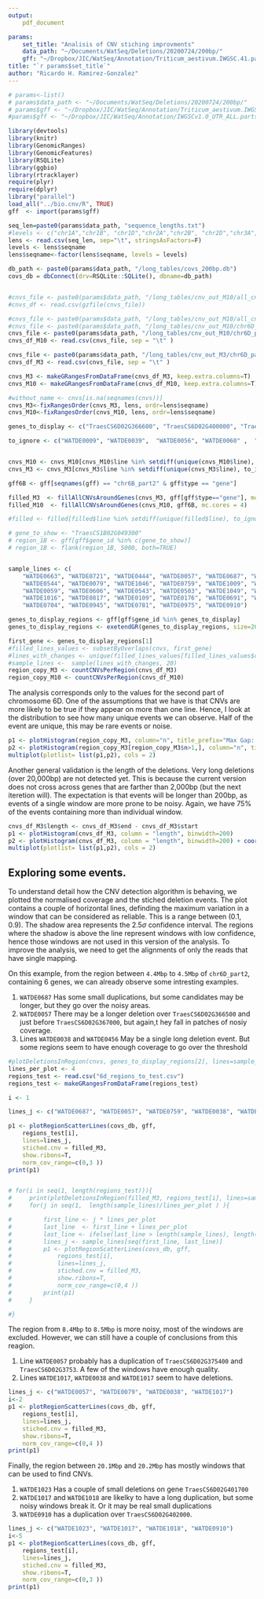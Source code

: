 ```yaml
---
output: 
    pdf_document

params: 
    set_title: "Analisis of CNV stiching improvments"
    data_path: "~/Documents/WatSeq/Deletions/20200724/200bp/"
    gff: "~/Dropbox/JIC/WatSeq/Annotation/Triticum_aestivum.IWGSC.41.parts.tidy.gff3.gz"
title: "`r params$set_title`"
author: "Ricardo H. Ramirez-Gonzalez"
---
```


```r

# params<-list()
# params$data_path <- "~/Documents/WatSeq/Deletions/20200724/200bp/"
# params$gff <- "~/Dropbox/JIC/WatSeq/Annotation/Triticum_aestivum.IWGSC.41.parts.tidy.gff3.gz"
#params$gff <- "~/Dropbox/JIC/WatSeq/Annotation/IWGSCv1.0_UTR_ALL.parts.tidy.gff3.gz"

library(devtools)
library(knitr)
library(GenomicRanges)
library(GenomicFeatures)
library(RSQLite)
library(ggbio)
library(rtracklayer)
require(plyr)
require(dplyr)
library("parallel")
load_all("../bio.cnv/R", TRUE)
gff  <- import(params$gff)

seq_len=paste0(params$data_path, "sequence_lengths.txt")
#levels <- c("chr1A","chr1B", "chr1D","chr2A","chr2B", "chr2D","chr3A","chr3B", "chr3D","chr4A","chr4B", "chr4D","chr5A","chr5B", "chr5D","chr6A","chr6B", "chr6D","chr7A","chr7B", "chr7D","chrUn")
lens <- read.csv(seq_len, sep="\t", stringsAsFactors=F)
levels <- lens$seqname
lens$seqname<-factor(lens$seqname, levels = levels)

db_path <- paste0(params$data_path, "/long_tables/covs_200bp.db")
covs_db = dbConnect(drv=RSQLite::SQLite(), dbname=db_path)


#cnvs_file <- paste0(params$data_path, "/long_tables/cnv_out_M10/all_cnv.csv.gz") 
#cnvs_df <- read.csv(gzfile(cnvs_file))

#cnvs_file <- paste0(params$data_path, "/long_tables/cnv_out_M10/all_cnv.csv") 
#cnvs_file <- paste0(params$data_path, "/long_tables/cnv_out_M10/chr6D_part2.cnv.for.db.tsv") 
cnvs_file <- paste0(params$data_path, "/long_tables/cnv_out_M10/chr6D_part2.cnv.for.db.tsv") 
cnvs_df_M10 <- read.csv(cnvs_file, sep = "\t" )

cnvs_file <- paste0(params$data_path, "/long_tables/cnv_out_M3/chr6D_part2.cnv.for.db.tsv") 
cnvs_df_M3 <- read.csv(cnvs_file, sep = "\t" )

cnvs_M3 <- makeGRangesFromDataFrame(cnvs_df_M3, keep.extra.columns=T)
cnvs_M10 <- makeGRangesFromDataFrame(cnvs_df_M10, keep.extra.columns=T)

#without_name <- cnvs[is.na(seqnames(cnvs))]
cnvs_M3<-fixRangesOrder(cnvs_M3, lens, ordr=lens$seqname)
cnvs_M10<-fixRangesOrder(cnvs_M10, lens, ordr=lens$seqname)

genes_to_display <- c("TraesCS6D02G366600", "TraesCS6D02G400000", "TraesCS6D02G375500", "TraesCS6D02G395100", "TraesCS6D02G401400")

to_ignore <- c("WATDE0009", "WATDE0039",  "WATDE0056", "WATDE0060" ,  "WATDE0090")


cnvs_M10 <- cnvs_M10[cnvs_M10$line %in% setdiff(unique(cnvs_M10$line), to_ignore) ]
cnvs_M3 <- cnvs_M3[cnvs_M3$line %in% setdiff(unique(cnvs_M3$line), to_ignore) ]

gff6B <- gff[seqnames(gff) == "chr6B_part2" & gff$type == "gene"]

filled_M3  <- fillAllCNVsAroundGenes(cnvs_M3, gff[gff$type=="gene"], mc.cores = 4)
filled_M10  <- fillAllCNVsAroundGenes(cnvs_M10, gff6B, mc.cores = 4)

#filled <- filled[filled$line %in% setdiff(unique(filled$line), to_ignore) ]

# gene_to_show <- "TraesCS1B02G049300"
# region_1B <- gff[gff$gene_id %in% c(gene_to_show)] 
# region_1B <- flank(region_1B, 5000, both=TRUE)


sample_lines <- c(
    "WATDE0663", "WATDE0721", "WATDE0444", "WATDE0057", "WATDE0687", "WATDE0632", "WATDE1023", 
    "WATDE0544", "WATDE0079", "WATDE1046", "WATDE0759", "WATDE1009", "WATDE0944", "WATDE0038", "WATDE1017", "WATDE0926",
    "WATDE0059", "WATDE0606", "WATDE0543", "WATDE0503", "WATDE1049", "WATDE0638", "WATDE0730", "WATDE0941", "WATDE1032", 
    "WATDE1016", "WATDE0817", "WATDE0109", "WATDE0176", "WATDE0691", "WATDE0456", "WATDE0453", "WATDE1018", "WATDE0561", 
    "WATDE0704", "WATDE0945", "WATDE0781", "WATDE0975", "WATDE0910")

genes_to_display_regions <- gff[gff$gene_id %in% genes_to_display]
genes_to_display_regions <- exetendGR(genes_to_display_regions, size=2000)

first_gene <- genes_to_display_regions[1]
#filled_lines_values <- subsetByOverlaps(cnvs, first_gene)
#lines_with_changes <- unique(filled_lines_values[filled_lines_values$cnv_level != 1]$line)
#sample_lines <-  sample(lines_with_changes, 20)
region_copy_M3 <- countCNVsPerRegion(cnvs_df_M3)
region_copy_M10 <- countCNVsPerRegion(cnvs_df_M10)
````

The analysis  corresponds only to the values for the second part of chromosome 6D. 
One of the assumptions that we have is that CNVs are more likely to be true if they appear on more than one line. 
Hence, I look at the distribution to see how many unique events we can observe. 
Half of the event are unique, this may be rare events or noise. 


```r
p1 <- plotHistogram(region_copy_M3, column="n", title_prefix="Max Gap: 3 ",trim_range = T)
p2 <- plotHistogram(region_copy_M3[region_copy_M3$n>1,], column="n", title_prefix="Max Gap: 3 ",trim_range = F,binwidth = 1) + coord_cartesian(xlim=c(0,50))
multiplot(plotlist= list(p1,p2), cols = 2)
```

Another general validation is the length of the deletions. Very long deletions (over 20,000bp) are not detected yet. 
This is because the current version does not cross across genes that are farther than 2,000bp (but the next iteretion will).
The expectation is that events will be longer than 200bp, as events of a single window are more prone to be noisy. 
Again, we have 75% of the events containing more than individual window.    

```r
cnvs_df_M3$length <- cnvs_df_M3$end - cnvs_df_M3$start
p1 <- plotHistogram(cnvs_df_M3, column = "length", binwidth=200)
p2 <- plotHistogram(cnvs_df_M3, column = "length", binwidth=200) + coord_cartesian(xlim = c(0,15000)) 
multiplot(plotlist= list(p1,p2), cols = 2)
```

## Exploring some events. 

To understand detail how the CNV detection algorithm is behaving, we plotted the normalised coverage and the stiched deletion events. 
The plot contains a couple of horizontal lines, definding the maximum variation in a window that can be considered as reliable. 
This is a range between $(0.1,0.9)$. 
The shadow area represents the $2.5\sigma$ confidence interval. 
The regions where the shadow is above the line represent windows with low confidence, hence those windows are not used in this version of the analysis. 
To improve the analysis, we need to get the alignments of only the reads that have single mapping. 

On this example, from the region between ```4.4Mbp``` to ```4.5Mbp``` of ```chr6D_part2```, containing 6 genes, we can already observe some intresting examples.


1. ```WATDE0687```  Has some small duplications,  but some candidates may be longer, but they go over the noisy areas. 
2. ```WATDE0057``` There may be a longer  deletion over ```TraesCS6D02G366500``` and just before ```TraesCS6D02G367000```, but again,t hey fall in patches of nosiy coverage. 
3. Lines ```WATDE0038``` and ```WATDE0456``` May be a single long deletion event. But some regions seem to have enough coverage to go over the threshold 




```r
#plotDeletionsInRegion(cnvs, genes_to_display_regions[2], lines=sample_lines)
lines_per_plot <- 4
regions_test <- read.csv("6d_regions_to_test.csv")
regions_test <- makeGRangesFromDataFrame(regions_test)

i <- 1

lines_j <- c("WATDE0687", "WATDE0057", "WATDE0759", "WATDE0038", "WATDE0456")

p1 <- plotRegionScatterLines(covs_db, gff, 
	regions_test[i], 
	lines=lines_j, 
	stiched.cnv = filled_M3, 
	show.ribons=T, 
	norm_cov_range=c(0,3 ))
print(p1)


# for(i in seq(1, length(regions_test))){
#     print(plotDeletionsInRegion(filled_M3, regions_test[i], lines=sample_lines))
#     for(j in seq(1,  length(sample_lines)/lines_per_plot ) ){

#         first_line <- j * lines_per_plot
#         last_line  <- first_line + lines_per_plot
#         last_line <- ifelse(last_line > length(sample_lines), length(sample_lines), last_line)
#         lines_j <- sample_lines[seq(first_line, last_line)]  
#         p1 <- plotRegionScatterLines(covs_db, gff, 
#             regions_test[i], 
#             lines=lines_j, 
#             stiched.cnv = filled_M3, 
#             show.ribons=T, 
#             norm_cov_range=c(0,4 ))
#         print(p1)
#     }

#}

```

\newpage

The region from ```8.4Mbp``` to ```8.5Mbp``` is more noisy, most of the windows are excluded.
However, we can still have a couple of conclusions from this reagion.

1. Line ```WATDE0057``` probably has a duplication of ```TraesCS6D02G375400``` and ```TraesCS6D02G3753```. 
   A few of the windows have enough quality. 
2. Lines ```WATDE1017```, ```WATDE0038``` and ```WATDE1017``` seem to have deletions. 
   

```r
lines_j <- c("WATDE0057", "WATDE0079", "WATDE0038", "WATDE1017")
i<-2
p1 <- plotRegionScatterLines(covs_db, gff, 
	regions_test[i], 
	lines=lines_j, 
	stiched.cnv = filled_M3, 
	show.ribons=T, 
	norm_cov_range=c(0,4 ))
print(p1)

```


\newpage

Finally, the region between ```20.1Mbp``` and ```20.2Mbp``` has mostly windows that can be used to find CNVs. 

1. ```WATDE1023``` Has a couple of small deletions on gene ```TraesCS6D02G401700```
2. ```WATDE1017```  and ```WATDE1018``` are likelky to have a long duplication, but some noisy windows break it. Or it may be real small duplications
3. ```WATDE0910``` has a  duplication over ```TraesCS6D02G402000```. 

```r
lines_j <- c("WATDE1023", "WATDE1017", "WATDE1018", "WATDE0910")
i<-5
p1 <- plotRegionScatterLines(covs_db, gff, 
	regions_test[i], 
	lines=lines_j, 
	stiched.cnv = filled_M3, 
	show.ribons=T, 
	norm_cov_range=c(0,3 ))
print(p1)

```


